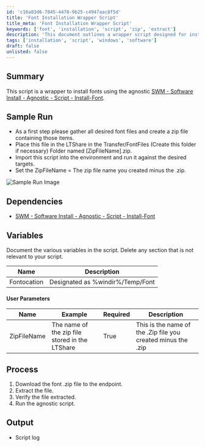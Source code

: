 ```yaml
---
id: 'c16a83d6-7845-4478-9b25-c4947aac8f5d'
title: 'Font Installation Wrapper Script'
title_meta: 'Font Installation Wrapper Script'
keywords: ['font', 'installation', 'script', 'zip', 'extract']
description: 'This document outlines a wrapper script designed for installing fonts using an agnostic software installation method. It includes steps for preparing font files, running the script, and verifying the installation process.'
tags: ['installation', 'script', 'windows', 'software']
draft: false
unlisted: false
---
```

## Summary

This script is a wrapper to install fonts using the agnostic [SWM - Software Install - Agnostic - Script - Install-Font](https://proval.itglue.com/DOC-5078775-10371922).

## Sample Run

- As a first step please gather all desired font files and create a zip file containing those items.
- Place this file in the LTShare in the Transfer/FontFiles (Create this folder if necessary) Folder named [ZipFileName].zip.
- Import this script into the environment and run it against the desired targets.
- Set the ZipFileName = The zip file name you created minus the .zip.

![Sample Run Image](../../../static/img/Install-Font/image_1.png)

## Dependencies

- [SWM - Software Install - Agnostic - Script - Install-Font](https://proval.itglue.com/DOC-5078775-10371922)

## Variables

Document the various variables in the script. Delete any section that is not relevant to your script.

| Name        | Description                             |
|-------------|-----------------------------------------|
| Fontocation | Designated as %windir%/Temp/Font      |

#### User Parameters

| Name        | Example                                        | Required | Description                                                 |
|-------------|------------------------------------------------|----------|-------------------------------------------------------------|
| ZipFileName | The name of the zip file stored in the LTShare | True     | This is the name of the .Zip file you created minus the .zip|

## Process

1. Download the font .zip file to the endpoint.
2. Extract the file.
3. Verify the file extracted.
4. Run the agnostic script.

## Output

- Script log












